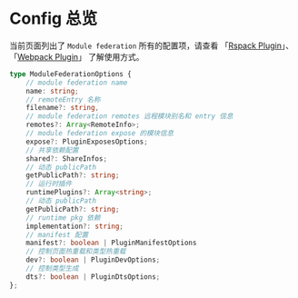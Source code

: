 # Config 总览

当前页面列出了 `Module federation` 所有的配置项，请查看 「[Rspack Plugin](../guide/basic/rspack)」、「[Webpack Plugin](../guide/basic/webpack)」 了解使用方式。

```ts
type ModuleFederationOptions {
    // module federation name
    name: string;
    // remoteEntry 名称
    filename?: string,
    // module federation remotes 远程模块别名和 entry 信息
    remotes?: Array<RemoteInfo>;
    // module federation expose 的模块信息
    expose?: PluginExposesOptions;
    // 共享依赖配置
    shared?: ShareInfos;
    // 动态 publicPath
    getPublicPath?: string;
    // 运行时插件
    runtimePlugins?: Array<string>;
    // 动态 publicPath
    getPublicPath?: string;
    // runtime pkg 依赖
    implementation?: string;
    // manifest 配置
    manifest?: boolean | PluginManifestOptions
    // 控制页面热重载和类型热重载
    dev?: boolean | PluginDevOptions;
    // 控制类型生成
    dts?: boolean | PluginDtsOptions;
};
```
